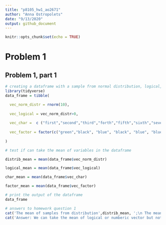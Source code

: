 ```yaml
---
title: "p8105_hw1_ao2671"
author: "Anna Ostropolets"
date: "9/13/2020"
output: github_document
---
```


```r
knitr::opts_chunk$set(echo = TRUE)
```

# Problem 1
## Problem 1, part 1

```r
# creating a dataframe with a sample from normal distribution, logical, cahracter and factor vectors
library(tidyverse)
data_frame = tibble(

  vec_norm_distr = rnorm(10), 
  
  vec_logical = vec_norm_distr>0,
  
  vec_char =  c ("first","second","third","forth","fifth","sixth","seventh","eighth","ninth","tenth"),
  
  vec_factor = factor(c("green","black", "blue", "black", "blue", "blue", "green","blue", "green","green"))
  
)

# test if can take the mean of variables in the dataframe

distrib_mean = mean(data_frame$vec_norm_distr)

logical_mean = mean(data_frame$vec_logical)

char_mean = mean(data_frame$vec_char) 

factor_mean = mean(data_frame$vec_factor) 

# print the output of the dataframe
data_frame

# answers to homework question 1
cat('The mean of samples from distribution',distrib_mean, ';\n The mean of logical vector',logical_mean, '; \n The mean of character vector',char_mean,  ';\n The mean of factor vector',factor_mean)
cat('Answer: We can take the mean of logical or numberic vector but not of character of factor vectors')
```

